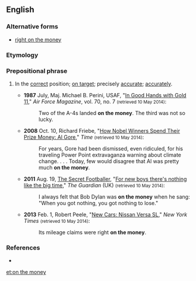 ==English==

===Alternative forms===
* [[right on the money]]

===Etymology===
{{rfe|lang=en}}

===Prepositional phrase===
{{head|en|prepositional phrase|head=[[on]] [[the]] [[money]]}}

# {{context|idiomatic|lang=en}} In the [[correct]] position; [[on target]]; precisely [[accurate]]; [[accurately]].
#* '''1987''' July, Maj. Michael B. Perini, USAF, "[http://www.airforcemag.com/MagazineArchive/Pages/1987/July%201987/0787gold.aspx In Good Hands with Gold 11]," ''Air Force Magazine'', vol. 70, no. 7 <small>(retrieved 10 May 2014)</small>:
#*: Two of the A-4s landed '''on the money'''. The third was not so lucky.
#* '''2008''' Oct. 10, Richard Friebe, "[http://content.time.com/time/specials/packages/article/0,28804,1848817_1848816_1848814,00.html How Nobel Winners Spend Their Prize Money: Al Gore]," ''Time'' <small>(retrieved 10 May 2014)</small>:
#*: For years, Gore had been dismissed, even ridiculed, for his traveling Power Point extravaganza warning about climate change. . . . Today, few would disagree that Al was pretty much '''on the money'''.
#* '''2011''' Aug. 19, [[w:The Secret Footballer|The Secret Footballer]], "[http://www.theguardian.com/football/blog/2011/aug/19/the-secret-footballer-new-boys For new boys there's nothing like the big time]," ''The Guardian'' (UK) <small>(retrieved 10 May 2014)</small>:
#*: I always felt that Bob Dylan was '''on the money''' when he sang: "When you got nothing, you got nothing to lose."
#* '''2013''' Feb. 1, Robert Peele, "[http://www.nytimes.com/2013/02/03/automobiles/autoreviews/the-mouse-that-roars.html New Cars: Nissan Versa SL]," ''New York Times'' <small>(retrieved 10 May 2014)</small>:
#*: Its mileage claims were right '''on the money'''.

===References===
* {{R:OneLook}}

[[et:on the money]]